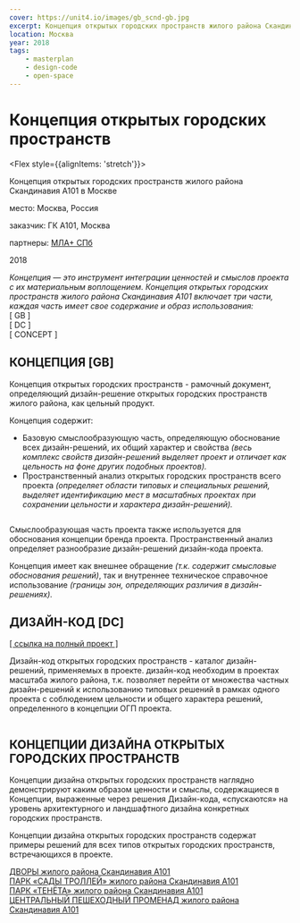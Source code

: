 ```yaml
---
cover: https://unit4.io/images/gb_scnd-gb.jpg
excerpt: Концепция открытых городских пространств жилого района Скандинавия А101
location: Москва
year: 2018
tags:
    - masterplan
    - design-code
    - open-space
---
```


# Концепция открытых городских пространств

<Flex style={{alignItems: 'stretch'}}>
<Flex col>

Концепция открытых городских пространств жилого района Скандинавия А101 в Москве

</Flex>

<div>
<p><BlackHighlight>место:</BlackHighlight> Москва, Россия</p>

<p><BlackHighlight>заказчик:</BlackHighlight> ГК А101, Москва</p>

[]()<p><BlackHighlight>партнеры:</BlackHighlight> [МЛА+ СПб](https://www.mlaplus.com/)</p>

2018
</div>
</Flex>


_Концепция — это инструмент интеграции ценностей и смыслов проекта с их материальным воплощением.
Концепция открытых городских пространств жилого района Скандинавия A101 включает три части,
каждая часть имеет свое содержание и образ использования:_<br/>
[ GB ]<br/>
[ DC ]<br/>
[ CONCEPT ]


## КОНЦЕПЦИЯ [GB]

Концепция открытых городских пространств - рамочный документ, определяющий дизайн-решение открытых городских пространств жилого района, как цельный продукт.

Концепция содержит:
- Базовую смыслообразующую часть, определяющую обоснование всех дизайн-решений, их общий характер и свойства _(весь комплекс свойств дизайн-решений выделяет проект и отличает как цельность на фоне других подобных проектов)._
- Пространственный анализ открытых городских пространств всего проекта _(определяет области типовых и специальных решений, выделяет идентификацию мест в масштабных проектах при сохранении цельности и характера дизайн-решений)._


<Image src="/images/gb_scnd-01.jpg" alt="" />

Смыслообразующая часть проекта также используется для обоснования концепции бренда проекта.
Пространственный анализ определяет разнообразие дизайн-решений дизайн-кода проекта.

Концепция имеет как внешнее обращение _(т.к. содержит смысловые обоснования решений)_, так и внутреннее техническое справочное использование _(границы зон, определяющих различия в дизайн-решениях)._


## ДИЗАЙН-КОД [DC]

<a href="/scnd-dc" target="_blank">[ ссылка на полный проект ]</a>

Дизайн-код открытых городских пространств - каталог дизайн-решений, применяемых в проекте. дизайн-код необходим в проектах масштаба жилого района, т.к. позволяет перейти от множества частных дизайн-решений к использованию типовых решений в рамках одного проекта с соблюдением цельности и общего характера решений, определенного в концепции ОГП проекта.

<Image src="/images/dc_scnd-02.jpg" alt="" />

## КОНЦЕПЦИИ ДИЗАЙНА ОТКРЫТЫХ ГОРОДСКИХ ПРОСТРАНСТВ

Концепции дизайна открытых городских пространств наглядно демонстрируют каким образом ценности и смыслы, содержащиеся в Концепции, выраженные через решения Дизайн-кода, «спускаются» на уровень архитектурного и ландшафтного дизайна конкретных городских пространств.

Концепции дизайна открытых городских пространств содержат примеры решений для всех типов открытых городских пространств, встречающихся в проекте.


[ДВОРЫ жилого района Скандинавия А101](/scnd-d)<br/>
[ПАРК «САДЫ ТРОЛЛЕЙ» жилого района Скандинавия А101](/trollgardens)<br/>
[ПАРК «ТЕНЁТА» жилого района Скандинавия А101](/scnd-park)<br/>
[ЦЕНТРАЛЬНЫЙ ПЕШЕХОДНЫЙ ПРОМЕНАД жилого района Скандинавия А101](/scnd-boulevard)

<Image src="/images/gb_scnd-05.jpg" alt="" />

